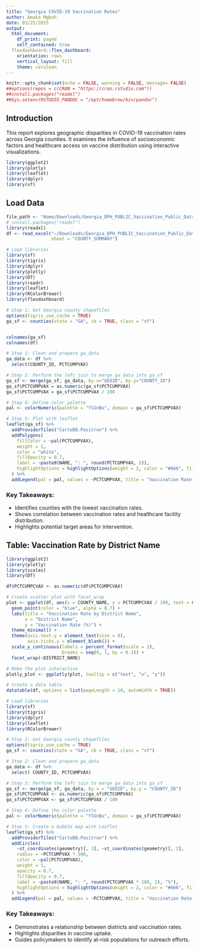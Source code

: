```yaml
---
title: "Georgia COVID-19 Vaccination Rates"
author: Amaka Mgboh
date: 03/25/2025
output:
  html_document:
    df_print: paged
    self_contained: true
  flexdashboard::flex_dashboard:
    orientation: rows
    vertical_layout: fill
    theme: cerulean
---
```


```r
knitr::opts_chunk$set(echo = FALSE, warning = FALSE, message= FALSE)
##options(repos = c(CRAN = "https://cran.rstudio.com"))
##install.packages("readxl")
##Sys.setenv(RSTUDIO_PANDOC = "/opt/homebrew/bin/pandoc")
```

## Introduction
This report explores geographic disparities in COVID-19 vaccination rates across Georgia counties. It examines the influence of socioeconomic factors and healthcare access on vaccine distribution using interactive visualizations.

```r
library(ggplot2)
library(plotly)
library(leaflet)
library(dplyr)
library(sf)
```

## Load Data
```r
file_path <- "Home/Downloads/Georgia_DPH_PUBLIC_Vaccination_Public_Data_in_Excel.xlsx"
# install.packages("readxl")  
library(readxl)
df <- read_excel("~/Downloads/Georgia_DPH_PUBLIC_Vaccination_Public_Data_in_Excel.xlsx", 
                 sheet = "COUNTY_SUMMARY")
```

```r
# Load libraries
library(sf)
library(tigris)
library(dplyr)
library(plotly)
library(DT)
library(readr)
library(leaflet)
library(RColorBrewer)
library(flexdashboard)

# Step 1: Get Georgia county shapefiles
options(tigris_use_cache = TRUE)
ga_sf <- counties(state = "GA", cb = TRUE, class = "sf")


colnames(ga_sf)  
colnames(df)     

# Step 1: Clean and prepare ga_data
ga_data <- df %>%
  select(COUNTY_ID, PCTCUMPVAX)  

# Step 2: Perform the left join to merge ga_data into ga_sf
ga_sf <- merge(ga_sf, ga_data, by.x="GEOID", by.y="COUNTY_ID")
ga_sf$PCTCUMPVAX = as.numeric(ga_sf$PCTCUMPVAX)
ga_sf$PCTCUMPVAX = ga_sf$PCTCUMPVAX / 100 

# Step 4: Define color palette
pal <- colorNumeric(palette = "YlGnBu", domain = ga_sf$PCTCUMPVAX)

# Step 5: Plot with leaflet
leaflet(ga_sf) %>%
  addProviderTiles("CartoDB.Positron") %>%
  addPolygons(
    fillColor = ~pal(PCTCUMPVAX),
    weight = 1,
    color = "white",
    fillOpacity = 0.7,
    label = ~paste0(NAME, ": ", round(PCTCUMPVAX, 2)),
    highlightOptions = highlightOptions(weight = 2, color = "#666", fillOpacity = 0.9, bringToFront = TRUE)
  ) %>%
  addLegend(pal = pal, values = ~PCTCUMPVAX, title = "Vaccination Rate %", position = "bottomright")


```


### Key Takeaways:
- Identifies counties with the lowest vaccination rates.
- Shows correlation between vaccination rates and healthcare facility distribution.
- Highlights potential target areas for intervention.

## Table: Vaccination Rate by District Name
```r
library(ggplot2)
library(plotly)
library(scales)
library(DT) 

df$PCTCUMPCVAX <- as.numeric(df$PCTCUMPCVAX)

# Create scatter plot with facet_wrap
plot <- ggplot(df, aes(x = COUNTY_NAME, y = PCTCUMPCVAX / 100, text = COUNTY_NAME)) + 
  geom_point(color = "blue", alpha = 0.7) +
  labs(title = "Vaccination Rate by District Name",
       x = "District Name",
       y = "Vaccination Rate (%)") +
  theme_minimal() +
  theme(axis.text.y = element_text(size = 8), 
        axis.ticks.y = element_blank()) + 
  scale_y_continuous(labels = percent_format(scale = 1),  
                     breaks = seq(0, 1, by = 0.1)) + 
  facet_wrap(~DISTRICT_NAME) 

# Make the plot interactive
plotly_plot <- ggplotly(plot, tooltip = c("text", "x", "y"))

# Create a data table
datatable(df, options = list(pageLength = 10, autoWidth = TRUE))

```

```r
# Load libraries
library(sf)
library(tigris)
library(dplyr)
library(leaflet)
library(RColorBrewer)

# Step 1: Get Georgia county shapefiles
options(tigris_use_cache = TRUE)
ga_sf <- counties(state = "GA", cb = TRUE, class = "sf")

# Step 2: Clean and prepare ga_data
ga_data <- df %>%
  select( COUNTY_ID, PCTCUMPVAX)  

# Step 3: Perform the left join to merge ga_data into ga_sf
ga_sf <- merge(ga_sf, ga_data, by.x = "GEOID", by.y = "COUNTY_ID")
ga_sf$PCTCUMPVAX <- as.numeric(ga_sf$PCTCUMPVAX)
ga_sf$PCTCUMPVAX <- ga_sf$PCTCUMPVAX / 100  

# Step 4: Define the color palette
pal <- colorNumeric(palette = "YlGnBu", domain = ga_sf$PCTCUMPVAX)

# Step 5: Create a bubble map with Leaflet
leaflet(ga_sf) %>%
  addProviderTiles("CartoDB.Positron") %>%
  addCircles(
    ~st_coordinates(geometry)[, 1], ~st_coordinates(geometry)[, 2],  
    radius = ~PCTCUMPVAX * 500,  
    color = ~pal(PCTCUMPVAX),  
    weight = 1,
    opacity = 0.7,
    fillOpacity = 0.7,
    label = ~paste0(NAME, ": ", round(PCTCUMPVAX * 100, 2), "%"),  
    highlightOptions = highlightOptions(weight = 2, color = "#666", fillOpacity = 0.9, bringToFront = TRUE)
  ) %>%
  addLegend(pal = pal, values = ~PCTCUMPVAX, title = "Vaccination Rate %", position = "bottomright")
```

### Key Takeaways:
- Demonstrates a relationship between districts and vaccination rates.
- Highlights disparities in vaccine uptake.
- Guides policymakers to identify at-risk populations for outreach efforts.